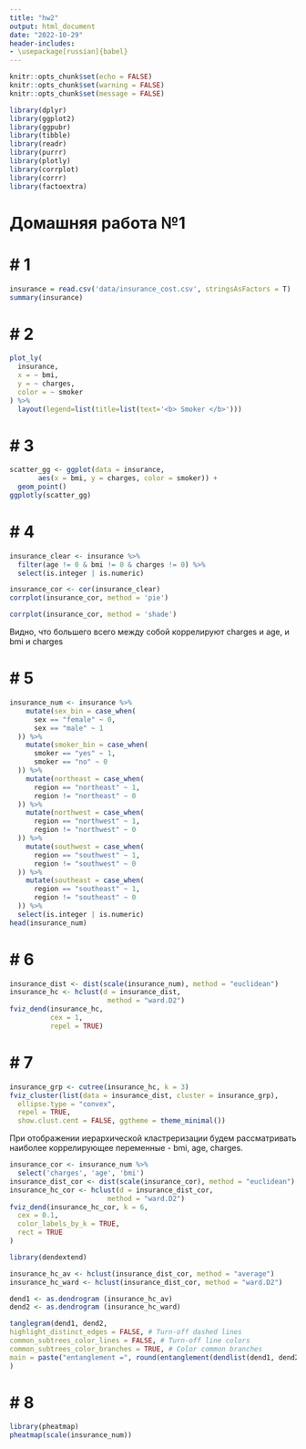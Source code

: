 ```yaml
---
title: "hw2"
output: html_document
date: "2022-10-29"
header-includes:
- \usepackage[russian]{babel}
---
```


```r
knitr::opts_chunk$set(echo = FALSE)
knitr::opts_chunk$set(warning = FALSE)
knitr::opts_chunk$set(message = FALSE)

library(dplyr)
library(ggplot2)
library(ggpubr)
library(tibble)
library(readr)
library(purrr)
library(plotly)
library(corrplot)
library(corrr)
library(factoextra)
```

# Домашняя работа №1

# # 1
```r
insurance = read.csv('data/insurance_cost.csv', stringsAsFactors = T)
summary(insurance)
```

# # 2

```r
plot_ly(
  insurance,
  x = ~ bmi,
  y = ~ charges,
  color = ~ smoker
) %>% 
  layout(legend=list(title=list(text='<b> Smoker </b>')))
```

# # 3

```r
scatter_gg <- ggplot(data = insurance, 
       aes(x = bmi, y = charges, color = smoker)) +
  geom_point()
ggplotly(scatter_gg)
```

# # 4

```r
insurance_clear <- insurance %>% 
  filter(age != 0 & bmi != 0 & charges != 0) %>% 
  select(is.integer | is.numeric)

insurance_cor <- cor(insurance_clear)
corrplot(insurance_cor, method = 'pie')
```
```r
corrplot(insurance_cor, method = 'shade')
```

Видно, что большего всего между собой коррелируют charges и age, и bmi и charges

# # 5

```r
insurance_num <- insurance %>%
    mutate(sex_bin = case_when(
      sex == "female" ~ 0,
      sex == "male" ~ 1
  )) %>%
    mutate(smoker_bin = case_when(
      smoker == "yes" ~ 1,
      smoker == "no" ~ 0
  )) %>%
    mutate(northeast = case_when(
      region == "northeast" ~ 1,
      region != "northeast" ~ 0
  )) %>%
    mutate(northwest = case_when(
      region == "northwest" ~ 1,
      region != "northwest" ~ 0
  )) %>%
    mutate(southwest = case_when(
      region == "southwest" ~ 1,
      region != "southwest" ~ 0
  )) %>%
    mutate(southeast = case_when(
      region == "southeast" ~ 1,
      region != "southeast" ~ 0
  )) %>%
  select(is.integer | is.numeric)
head(insurance_num)
```

# # 6

```r
insurance_dist <- dist(scale(insurance_num), method = "euclidean")
insurance_hc <- hclust(d = insurance_dist, 
                        method = "ward.D2")
fviz_dend(insurance_hc, 
          cex = 1,
          repel = TRUE)
```

# # 7

```r
insurance_grp <- cutree(insurance_hc, k = 3)
fviz_cluster(list(data = insurance_dist, cluster = insurance_grp),
  ellipse.type = "convex", 
  repel = TRUE,
  show.clust.cent = FALSE, ggtheme = theme_minimal())
```

При отображении иерархической кластреризации будем рассматривать наиболее коррелирующее переменные - bmi, age, charges.

```r
insurance_cor <- insurance_num %>% 
  select('charges', 'age', 'bmi')
insurance_dist_cor <- dist(scale(insurance_cor), method = "euclidean")
insurance_hc_cor <- hclust(d = insurance_dist_cor, 
                        method = "ward.D2")
fviz_dend(insurance_hc_cor, k = 6, 
  cex = 0.1,
  color_labels_by_k = TRUE, 
  rect = TRUE
)
```
```r
library(dendextend)

insurance_hc_av <- hclust(insurance_dist_cor, method = "average")
insurance_hc_ward <- hclust(insurance_dist_cor, method = "ward.D2")

dend1 <- as.dendrogram (insurance_hc_av)
dend2 <- as.dendrogram (insurance_hc_ward)

tanglegram(dend1, dend2,
highlight_distinct_edges = FALSE, # Turn-off dashed lines
common_subtrees_color_lines = FALSE, # Turn-off line colors
common_subtrees_color_branches = TRUE, # Color common branches
main = paste("entanglement =", round(entanglement(dendlist(dend1, dend2)), 2))
)
```


# # 8

```r
library(pheatmap)
pheatmap(scale(insurance_num))
```




